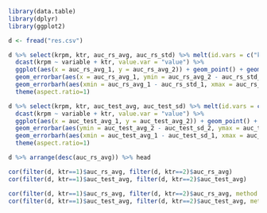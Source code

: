 ```r

library(data.table)
library(dplyr)
library(ggplot2)

d <- fread("res.csv")

d %>% select(krpm, ktr, auc_rs_avg, auc_rs_std) %>% melt(id.vars = c("krpm","ktr")) %>% 
  dcast(krpm ~ variable + ktr, value.var = "value") %>% 
  ggplot(aes(x = auc_rs_avg_1, y = auc_rs_avg_2)) + geom_point() + geom_abline(color = "grey70") +
  geom_errorbar(aes(x = auc_rs_avg_1, ymin = auc_rs_avg_2 - auc_rs_std_2, ymax = auc_rs_avg_2 + auc_rs_std_2), width = 0.0003, alpha = 0.3) +
  geom_errorbarh(aes(xmin = auc_rs_avg_1 - auc_rs_std_1, xmax = auc_rs_avg_1 + auc_rs_std_1, y = auc_rs_avg_2), height = 0.0003, alpha = 0.3) + 
  theme(aspect.ratio=1)

d %>% select(krpm, ktr, auc_test_avg, auc_test_sd) %>% melt(id.vars = c("krpm","ktr")) %>% 
  dcast(krpm ~ variable + ktr, value.var = "value") %>% 
  ggplot(aes(x = auc_test_avg_1, y = auc_test_avg_2)) + geom_point() + geom_abline(color = "grey70") +
  geom_errorbar(aes(ymin = auc_test_avg_2 - auc_test_sd_2, ymax = auc_test_avg_2 + auc_test_sd_2), width = 0.0003, alpha = 0.3) +
  geom_errorbarh(aes(xmin = auc_test_avg_1 - auc_test_sd_1, xmax = auc_test_avg_1 + auc_test_sd_1), height = 0.0003, alpha = 0.3) +
  theme(aspect.ratio=1)

d %>% arrange(desc(auc_rs_avg)) %>% head

cor(filter(d, ktr==1)$auc_rs_avg, filter(d, ktr==2)$auc_rs_avg)
cor(filter(d, ktr==1)$auc_test_avg, filter(d, ktr==2)$auc_test_avg)

cor(filter(d, ktr==1)$auc_rs_avg, filter(d, ktr==2)$auc_rs_avg, method = "spearman")
cor(filter(d, ktr==1)$auc_test_avg, filter(d, ktr==2)$auc_test_avg, method = "spearman")


```